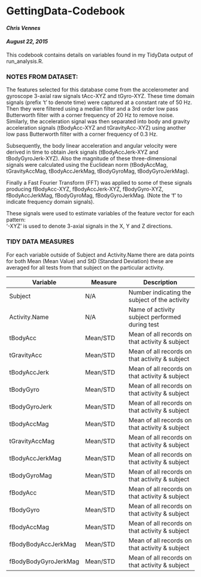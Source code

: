# GettingData-Codebook
#### _Chris Vennes_
#### _August 22, 2015_


This codebook contains details on variables found in my TidyData output of run_analysis.R.  

### NOTES FROM DATASET:
The features selected for this database come from the accelerometer and gyroscope 3-axial raw signals tAcc-XYZ and tGyro-XYZ. These time domain signals (prefix 't' to denote time) were captured at a constant rate of 50 Hz. Then they were filtered using a median filter and a 3rd order low pass Butterworth filter with a corner frequency of 20 Hz to remove noise. Similarly, the acceleration signal was then separated into body and gravity acceleration signals (tBodyAcc-XYZ and tGravityAcc-XYZ) using another low pass Butterworth filter with a corner frequency of 0.3 Hz. 

Subsequently, the body linear acceleration and angular velocity were derived in time to obtain Jerk signals (tBodyAccJerk-XYZ and tBodyGyroJerk-XYZ). Also the magnitude of these three-dimensional signals were calculated using the Euclidean norm (tBodyAccMag, tGravityAccMag, tBodyAccJerkMag, tBodyGyroMag, tBodyGyroJerkMag). 

Finally a Fast Fourier Transform (FFT) was applied to some of these signals producing fBodyAcc-XYZ, fBodyAccJerk-XYZ, fBodyGyro-XYZ, fBodyAccJerkMag, fBodyGyroMag, fBodyGyroJerkMag. (Note the 'f' to indicate frequency domain signals). 

These signals were used to estimate variables of the feature vector for each pattern:  
'-XYZ' is used to denote 3-axial signals in the X, Y and Z directions.

### TIDY DATA MEASURES
For each variable outside of Subject and Activity.Name there are data points for both Mean (Mean Value) and StD (Standard Deviation) these are averaged for all tests from that subject on the particular activity.

Variable              | Measure  |  Description
--------              | -------  |  ------------
Subject               | N/A      |  Number indicating the subject of the activity
Activity.Name         | N/A      |  Name of activity subject performed during test
tBodyAcc              | Mean/STD |  Mean of all records on that activity & subject
tGravityAcc           | Mean/STD |  Mean of all records on that activity & subject
tBodyAccJerk          | Mean/STD |  Mean of all records on that activity & subject
tBodyGyro             | Mean/STD |  Mean of all records on that activity & subject
tBodyGyroJerk         | Mean/STD |  Mean of all records on that activity & subject
tBodyAccMag           | Mean/STD |  Mean of all records on that activity & subject
tGravityAccMag        | Mean/STD |  Mean of all records on that activity & subject
tBodyAccJerkMag       | Mean/STD |  Mean of all records on that activity & subject
tBodyGyroMag          | Mean/STD |  Mean of all records on that activity & subject
fBodyAcc              | Mean/STD |  Mean of all records on that activity & subject
fBodyGyro             | Mean/STD |  Mean of all records on that activity & subject
fBodyAccMag           | Mean/STD |  Mean of all records on that activity & subject
fBodyBodyAccJerkMag   | Mean/STD |  Mean of all records on that activity & subject
fBodyBodyGyroJerkMag  | Mean/STD |  Mean of all records on that activity & subject
